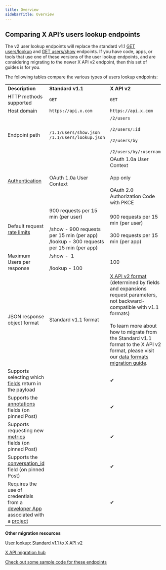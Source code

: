 ---
title: Overview
sidebarTitle: Overview
---


## Comparing X API’s users lookup endpoints

The v2 user lookup endpoints will replace the standard v1.1 [GET users/lookup](https://developer.x.com/en/docs/twitter-api/v1/accounts-and-users/follow-search-get-users/api-reference/get-users-lookup.html) and [GET users/show](https://developer.x.com/en/docs/twitter-api/v1/accounts-and-users/follow-search-get-users/api-reference/get-users-show.html) endpoints. If you have code, apps, or tools that use one of these versions of the user lookup endpoints, and are considering migrating to the newer X API v2 endpoint, then this set of guides is for you. 
 

The following tables compare the various types of users lookup endpoints:
 

|     |     |     |
| :--- | :--- | :--- |
| **Description** | **Standard v1.1** | **X API v2** |
| HTTP methods supported | `GET` | `GET` |
| Host domain | `https://api.x.com` | `https://api.x.com` |
| Endpoint path | `/1.1/users/show.json` `/1.1/users/lookup.json` | `/2/users`<br/><br/>`/2/users/:id`<br/><br/>`/2/users/by`<br/><br/>`/2/users/by/:username` |
| [Authentication](/resources/fundamentals/authentication) | OAuth 1.0a User Context | OAuth 1.0a User Context<br/><br/>App only<br/><br/>OAuth 2.0 Authorization Code with PKCE |
| Default request [rate limits](/resources/fundamentals/rate-limits) | 900 requests per 15 min (per user)<br/><br/>/show - 900 requests per 15 min (per app)  <br/>/lookup - 300 requests per 15 min (per app) | 900 requests per 15 min (per user)<br/><br/>300 requests per 15 min (per app) |
| Maximum Users per response | /show -  1<br/><br/>/lookup - 100 | 100 |
| JSON response object format | Standard v1.1 format | [X API v2 format](/x-api/fundamentals/data-dictionary) (determined by fields and expansions request parameters, not backward-compatible with v1.1 formats)<br/><br/>To learn more about how to migrate from the Standard v1.1 format to the X API v2 format, please visit our [data formats migration guide](/x-api/migrate/data-format-migration). |
| Supports selecting which [fields](/x-api/fundamentals/data-dictionary) return in the payload |     | ✔   |
| Supports the [annotations](x-api/fundamentals/tweet-annotations) fields (on pinned Post) |     | ✔   |
| Supports requesting new [metrics](/x-api/fundamentals/metrics) fields (on pinned Post) |     | ✔   |
| Supports the [conversation_id](/x-api/fundamentals/conversation-id) field (on pinned Post) |     | ✔   |
| Requires the use of credentials from a [developer App](/resources/fundamentals/developer-apps) associated with a [project](/resources/fundamentals/projects) |     | ✔   |

**Other migration resources**

[User lookup: Standard v1.1 to X API v2](/x-api/users/lookup/migrate/standard-to-twitter-api-v2)

[X API migration hub](/x-api/migrate/overview)

[Check out some sample code for these endpoints](https://github.com/xdevplatform/Twitter-API-v2-sample-code "Check out some sample code for these endpoints")
